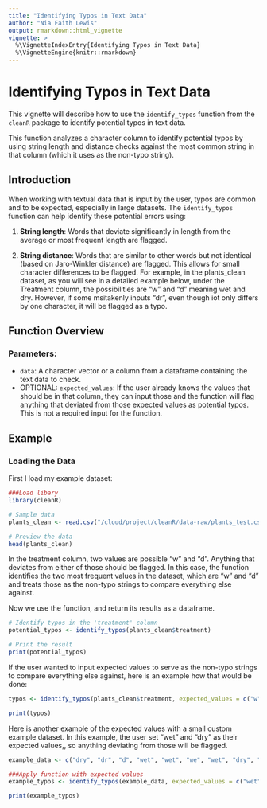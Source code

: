 ```yaml
---
title: "Identifying Typos in Text Data"
author: "Nia Faith Lewis"
output: rmarkdown::html_vignette
vignette: >
  %\VignetteIndexEntry{Identifying Typos in Text Data}
  %\VignetteEngine{knitr::rmarkdown}
---
```


# Identifying Typos in Text Data

This vignette will describe how to use the `identify_typos` function from the `cleanR` package to identify potential typos in text data.

This function analyzes a character column to identify potential typos by using string length and distance checks against the most common string in that column (which it uses as the non-typo string).

## Introduction

When working with textual data that is input by the user, typos are common and to be expected, especially in large datasets. The `identify_typos` function can help identify these potential errors using:

1. **String length**: Words that deviate significantly in length from the average or most frequent length are flagged.

2. **String distance**: Words that are similar to other words but not identical (based on Jaro-Winkler distance) are flagged. This allows for small character differences to be flagged. For example, in the plants_clean dataset, as you will see in a detailed example below, under the Treatment column, the possibilities are "w" and "d" meaning wet and dry. However, if some msitakenly inputs "dr", even though iot only differs by one character, it will be flagged as a typo. 

## Function Overview

### Parameters:
- `data`: A character vector or a column from a dataframe containing the text data to check.
- OPTIONAL: `expected_values`: If the user already knows the values that should be in that column, they can input those and the function will flag anything that deviated from those expected values as potential typos. This is not a required input for the function.

## Example

### Loading the Data

First I load my example dataset: 

```r
###Load libary 
library(cleanR)

# Sample data
plants_clean <- read.csv("/cloud/project/cleanR/data-raw/plants_test.csv")

# Preview the data
head(plants_clean)
```

In the treatment column, two values are possible "w" and "d". Anything that deviates from either of those should be flagged. In this case, the function identifies the two most frequent values in the dataset, which are "w" and "d" and treats those as the non-typo strings to compare everything else against. 

Now we use the function, and return its results as a dataframe. 
```r
# Identify typos in the 'treatment' column
potential_typos <- identify_typos(plants_clean$treatment)

# Print the result
print(potential_typos)
```

If the user wanted to input expected values to serve as the non-typo strings to compare everything else against, here is an example how that would be done: 

```r
typos <- identify_typos(plants_clean$treatment, expected_values = c("w", "d"))

print(typos)
```

Here is another example of the expected values with a small custom example dataset. In this example, the user set "wet" and "dry" as their expected values,, so anything deviating from those will be flagged. 

```r
example_data <- c("dry", "dr", "d", "wet", "wet", "we", "wet", "dry", "dry")

###Apply function with expected values 
example_typos <- identify_typos(example_data, expected_values = c("wet", "dry"))

print(example_typos)

```


